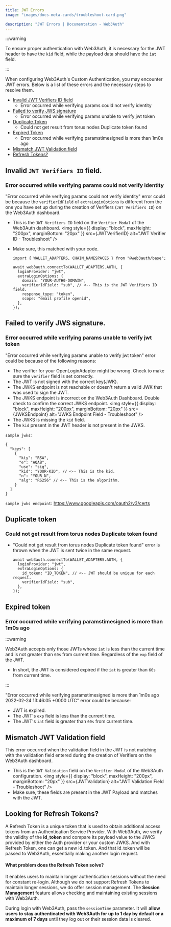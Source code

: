 ```yaml
---
title: JWT Errors
image: "images/docs-meta-cards/troubleshoot-card.png"

description: "JWT Errors | Documentation - Web3Auth"
---
```



:::warning

To ensure proper authentication with Web3Auth, it is necessary for the JWT header to have the `kid`
field, while the payload data should have the `iat` field.

:::

When configuring Web3Auth's Custom Authentication, you may encounter JWT errors. Below is a list of
these errors and the necessary steps to resolve them.

- [Invalid JWT Verifiers ID field](#invalid-jwt-verifiers-id-field)
  - Error occurred while verifying params could not verify identity
- [Failed to verify JWS signature](#failed-to-verify-jws-signature)
  - Error occurred while verifying params unable to verify jwt token
- [Duplicate Token](#duplicate-token)
  - Could not get result from torus nodes Duplicate token found
- [Expired Token](#expired-token)
  - Error occurred while verifying paramstimesigned is more than 1m0s ago
- [Mismatch JWT Validation field](#mismatch-jwt-validation-field)
- [Refresh Tokens?](#looking-for-refresh-tokens)

## Invalid `JWT Verifiers ID` field.

### Error occurred while verifying params could not verify identity

"Error occurred while verifying params could not verify identity" error could be because the
`verifierIdField` of `extraLoginOptions` is different from the one you have set up during the
creation of Verifiers (`JWT Verifiers ID`) on the Web3Auth dashboard.

- This is the `JWT Verifiers ID` field on the `Verifier Modal` of the Web3Auth dashboard.
  <img
    style={{ display: "block", maxHeight: "200px", marginBottom: "20px" }}
    src={JWTVerifierID}
    alt="JWT Verifier ID - Troubleshoot"
  />
- Make sure, this matched with your code.

  ```tsx
  import { WALLET_ADAPTERS, CHAIN_NAMESPACES } from "@web3auth/base";

  await web3auth.connectTo(WALLET_ADAPTERS.AUTH, {
    loginProvider: "jwt",
    extraLoginOptions: {
      domain: "YOUR-AUTH0-DOMAIN",
      verifierIdField: "sub", // <-- This is the JWT Verifiers ID field.
      response_type: "token",
      scope: "email profile openid",
    },
  });
  ```

## Failed to verify JWS signature.

### Error occurred while verifying params unable to verify jwt token

"Error occurred while verifying params unable to verify jwt token" error could be because of the
following reasons:

- The verifier for your OpenLoginAdapter might be wrong. Check to make sure the `verifier` field is
  set correctly.
- The JWT is not signed with the correct key(JWK).
- The JWKS endpoint is not reachable or doesn't return a valid JWK that was used to sign the JWT.
- The JWKS endpoint is incorrect on the Web3Auth Dashboard. Double check to confirm the correct JWKS
  endpoint.
  <img
    style={{ display: "block", maxHeight: "200px", marginBottom: "20px" }}
    src={JWKSEndpoint}
    alt="JWKS Endpoint Field - Troubleshoot"
  />
- The JWKS is missing the `kid` field.
- The `kid` present in the JWT header is not present in the JWKS.

`sample jwks`:

```tsx
{
  "keys": [
    {
      "kty": "RSA",
      "e": "AQAB",
      "use": "sig",
      "kid": "YOUR-KID", // <-- This is the kid.
      "n": "YOUR-N",
      "alg": "RS256" // <-- This is the algorithm.
    }
  ]
}
```

`sample jwks endpoint`: https://www.googleapis.com/oauth2/v3/certs

## Duplicate token

### Could not get result from torus nodes Duplicate token found

- "Could not get result from torus nodes Duplicate token found" error is thrown when the JWT is sent
  twice in the same request.

  ```tsx
  await web3auth.connectTo(WALLET_ADAPTERS.AUTH, {
    loginProvider: "jwt",
    extraLoginOptions: {
      id_token: "ID_TOKEN", // <-- JWT should be unique for each request.
      verifierIdField: "sub",
    },
  });
  ```

## Expired token

### Error occurred while verifying paramstimesigned is more than 1m0s ago

:::warning

Web3Auth accepts only those JWTs whose `iat` is less than the current time and is not greater than
`60s` from current time. Regardless of the `exp` field of the JWT.

- In short, the JWT is considered expired if the `iat` is greater than `60s` from current time.

:::

"Error occurred while verifying paramstimesigned is more than 1m0s ago 2022-02-24 13:46:05 +0000
UTC" error could be because:

- JWT is expired.
- The JWT's `exp` field is less than the current time.
- The JWT's `iat` field is greater than `60s` from current time.

## Mismatch JWT Validation field

This error occurred when the validation field in the JWT is not matching with the validation field
entered during the creation of Verifiers on the Web3Auth dashboard.

- This is the `JWT Validation` field on the `Verifier Modal` of the Web3Auth configuration.
  <img
    style={{ display: "block", maxHeight: "200px", marginBottom: "20px" }}
    src={JWTValidation}
    alt="JWT Validation Field - Troubleshoot"
  />
- Make sure, these fields are present in the JWT Payload and matches with the JWT.

## Looking for Refresh Tokens?

A Refresh Token is a unique token that is used to obtain additional access tokens from an
Authentication Service Provider. With Web3Auth, we verify the validity of the **id_token** and
compare its payload value to the JWKS provided by either the Auth provider or your custom JWKS. And
with Refresh Token, one can get a new id_token. And that id_token will be passed to Web3Auth,
essentially making another login request.

#### What problem does the Refresh Token solve?

It enables users to maintain longer authentication sessions without the need for constant re-login.
Although we do not support Refresh Tokens to maintain longer sessions, we do offer session
management. The **Session Management** feature allows checking and maintaining existing sessions
with Web3Auth.

During login with Web3Auth, pass the `sessionTime` parameter. It will **allow users to stay
authenticated with Web3Auth for up to 1 day by default or a maximum of 7 days** until they log out
or their session data is cleared.
